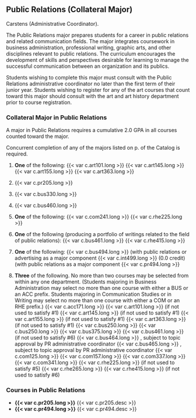 ## Public Relations (Collateral Major)

Carstens (Administrative Coordinator).
 
The Public Relations major prepares students for a career in public relations and related communication fields. The major integrates coursework in business administration, professional writing, graphic arts, and other disciplines relevant to public relations. The curriculum encourages the development of skills and perspectives desirable for learning to manage the successful communication between an organization and its publics. 

Students wishing to complete this major must consult with the Public Relations administrative coordinator no later than the first term of their junior year. Students wishing to register for any of the art courses that count toward this major should consult with the art and art history department prior to course registration. 

### Collateral Major in Public Relations

A major in Public Relations requires a cumulative 2.0 GPA in all courses counted toward the major.

Concurrent completion of any of the majors listed on p.  of the Catalog is required.  

1. **One** of the following:
	{{< var c.art101.long >}}
	{{< var c.art145.long >}}
	{{< var c.art155.long >}}
	{{< var c.art363.long >}}

2. {{< var c.pr205.long >}}
 
3. {{< var c.bus330.long >}} 

4. {{< var c.bus460.long >}} 

5. **One** of the following:
	{{< var c.com241.long >}}
	{{< var c.rhe225.long >}}

6. **One** of the following (producing a portfolio of writings related to the field of public relations):
	{{< var c.bus461.long >}}
	{{< var c.rhe415.long >}}

7. **One** of the following:
	{{< var c.bus494.long >}} (with public relations or advertising as a major component
	{{< var c.int499.long >}} (0.0 credit) (with public relations as a major component
	{{< var c.pr494.long >}} 

8. **Three** of the following. No more than two courses may be selected from within any one department. (Students majoring in Business Administration may select no more than one course with either a BUS or an ACC prefix. Students majoring in Communication Studies or in Writing may select no more than one course with either a COM or an RHE prefix.)
	{{< var c.acc171.long >}} 
	{{< var c.art101.long >}} (if not used to satisfy #1)
	{{< var c.art145.long >}} (if not used to satisfy #1)
	{{< var c.art155.long >}} (if not used to satisfy #1)
	{{< var c.art363.long >}} (if not used to satisfy #1)
	{{< var c.bus250.long >}} 
	{{< var c.bus250.long >}}
	{{< var c.bus375.long >}}
	{{< var c.bus461.long >}} (if not used to satisfy #6)
	{{< var c.bus464.long >}} , subject to topic approval by PR administrative coordinator
	{{< var c.bus465.long >}} , subject to topic approval by PR administrative coordinator
	{{< var c.com125.long >}}
	{{< var c.com157.long >}}
	{{< var c.com337.long >}}
	{{< var c.com341.long >}}
	{{< var c.rhe225.long >}} (if not used to satisfy #5)
	{{< var c.rhe265.long >}}
	{{< var c.rhe415.long >}} (if not used to satisfy #6)

### Courses in Public Relations 
- **{{< var c.pr205.long >}}**
  {{< var c.pr205.desc >}}  
- **{{< var c.pr494.long >}}**
  {{< var c.pr494.desc >}}



